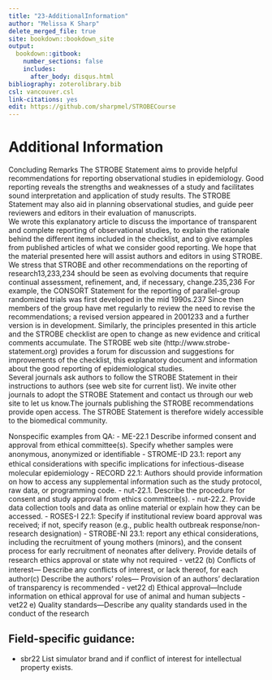 ---
title: "23-AdditionalInformation"
author: "Melissa K Sharp"
delete_merged_file: true
site: bookdown::bookdown_site
output:
  bookdown::gitbook:
    number_sections: false 
    includes: 
      after_body: disqus.html
bibliography: zoterolibrary.bib
csl: vancouver.csl
link-citations: yes
edit: https://github.com/sharpmel/STROBECourse
---

# Additional Information 
Concluding Remarks
The STROBE Statement aims to provide helpful recommendations for reporting observational studies in epidemiology. Good reporting reveals the strengths and weaknesses of a study and facilitates sound interpretation and application of study results. The STROBE Statement may also aid in planning observational studies, and guide peer reviewers and editors in their evaluation of manuscripts.
</br>
We wrote this explanatory article to discuss the importance of transparent and complete reporting of observational studies, to explain the rationale behind the different items included in the checklist, and to give examples from published articles of what we consider good reporting. We hope that the material presented here will assist authors and editors in using STROBE.
</br>
We stress that STROBE and other recommendations on the reporting of research13,233,234 should be seen as evolving documents that require continual assessment, refinement, and, if necessary, change.235,236 For example, the CONSORT Statement for the reporting of parallel-group randomized trials was first developed in the mid 1990s.237 Since then members of the group have met regularly to review the need to revise the recommendations; a revised version appeared in 2001233 and a further version is in development. Similarly, the principles presented in this article and the STROBE checklist are open to change as new evidence and critical comments accumulate. The STROBE web site (http://www.strobe-statement.org) provides a forum for discussion and suggestions for improvements of the checklist, this explanatory document and information about the good reporting of epidemiological studies.
</br>
Several journals ask authors to follow the STROBE Statement in their instructions to authors (see web site for current list). We invite other journals to adopt the STROBE Statement and contact us through our web site to let us know.The journals publishing the STROBE recommendations provide open access. The STROBE Statement is therefore widely accessible to the biomedical community.


Nonspecific examples from QA:
- ME-22.1 Describe informed consent and approval from ethical committee(s). Specify whether samples were anonymous, anonymized or identiﬁable
- STROME-ID 23.1: report any ethical considerations with speciﬁc implications for infectious-disease molecular epidemiology
- 	RECORD 22.1: Authors should provide information on how to access any supplemental information such as the study protocol, raw data, or programming code.
- 	nut-22.1. Describe the procedure for consent and study approval from ethics committee(s).
- 	nut-22.2. Provide data collection tools and data as online material or explain how they can be accessed.
-	ROSES-I 22.1: Specify if institutional review board approval was received; if not, specify reason (e.g., public health outbreak response/non-research designation)
-	STROBE-NI 23.1: report any ethical considerations, including the recruitment of young mothers (minors), and the consent process for early recruitment of neonates after delivery. Provide details of research ethics approval or state why not required
-	vet22 (b) Conﬂicts of interest— Describe any conﬂicts of interest, or lack thereof, for each author(c) Describe the authors’ roles— Provision of an authors’ declaration of transparency is recommended
-	vet22 d) Ethical approval—Include information on ethical approval for use of animal and human subjects
-	vet22 e) Quality standards—Describe any quality standards used in the conduct of the research



<h2> Field-specific guidance:</h2>
- sbr22 List simulator brand and if conflict of interest for intellectual property exists.
